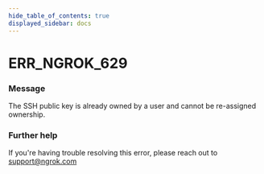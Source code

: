 ```yaml
---
hide_table_of_contents: true
displayed_sidebar: docs
---
```



# ERR_NGROK_629

### Message

The SSH public key is already owned by a user and cannot be re-assigned ownership.

### Further help

If you're having trouble resolving this error, please reach out to [support@ngrok.com](mailto:support@ngrok.com?subject=Help%20with%20ERR_NGROK_629)

<ErrorDetails error="err_ngrok_629" />
